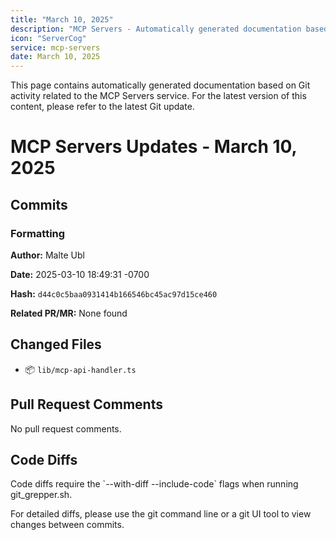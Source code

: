 ```yaml
---
title: "March 10, 2025"
description: "MCP Servers - Automatically generated documentation based on Git activity."
icon: "ServerCog"
service: mcp-servers
date: March 10, 2025
---
```


<Callout type="warn">
  This page contains automatically generated documentation based on Git activity related to the MCP Servers service. 
  For the latest version of this content, please refer to the latest Git update.
</Callout>

# MCP Servers Updates - March 10, 2025

## Commits

### Formatting

**Author:** Malte Ubl

**Date:** 2025-03-10 18:49:31 -0700

**Hash:** `d44c0c5baa0931414b166546bc45ac97d15ce460`

**Related PR/MR:** None found



## Changed Files

- 📦 `lib/mcp-api-handler.ts`

## Pull Request Comments

No pull request comments. 

## Code Diffs

<Callout type="info">
  Code diffs require the `--with-diff --include-code` flags when running git_grepper.sh.
  
  For detailed diffs, please use the git command line or a git UI tool to view changes between commits.
</Callout> 
